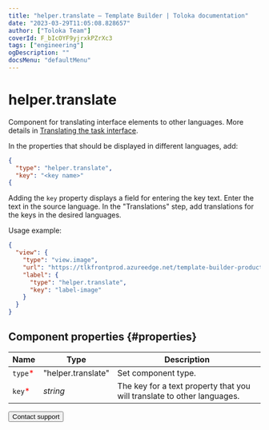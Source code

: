 ```yaml
---
title: "helper.translate — Template Builder | Toloka documentation"
date: "2023-03-29T11:05:08.828657"
author: ["Toloka Team"]
coverId: F_bIcOYF9yjrxkPZrXc3
tags: ["engineering"]
ogDescription: ""
docsMenu: "defaultMenu"
---
```


# helper.translate

Component for translating interface elements to other languages. More details in [Translating the task interface](/docs/guide/project-languages#interface-translate).

In the properties that should be displayed in different languages, add:

```json
{
  "type": "helper.translate",
  "key": "<key name>"
{
```

Adding the `key` property displays a field for entering the key text. Enter the text in the source language. In the "Translations" step, add translations for the keys in the desired languages.

Usage example:

```json
{
  "view": {
    "type": "view.image",
    "url": "https://tlkfrontprod.azureedge.net/template-builder-production/static/file-examples/small.png",
    "label": {
      "type": "helper.translate",
      "key": "label-image"
    }
  }
}
```

## Component properties {#properties}

**Name** | **Type** | **Description**
----- | ----- | -----
`type`<span style="color: red">\*</span> | "helper.translate" | Set component type.
`key`<span style="color: red">\*</span> | _string_ | The key for a text property that you will translate to other languages.

<Button themeColor="light" view="default" size="l" type="link" url="/docs/guide/troubleshooting/support?form-source=template-builder-reference-helper-translate">Contact support</Button>